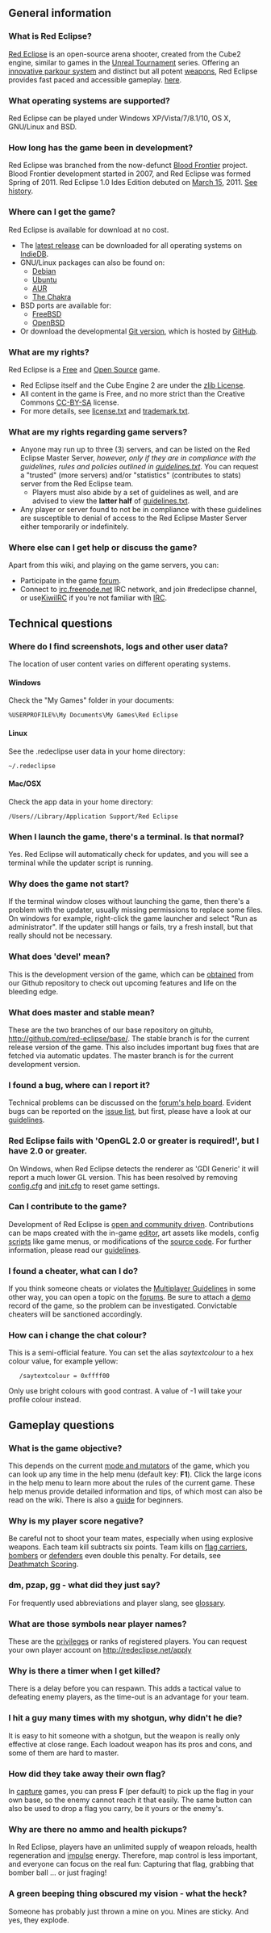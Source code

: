 == General information ==

=== What is Red Eclipse? ===
[http://www.redeclipse.net/ Red Eclipse] is an open-source arena shooter, created from the Cube2 engine, similar to games in the [http://en.wikipedia.org/wiki/Unreal_Tournament Unreal Tournament] series. Offering an [[Guide#Basic_Parkour|innovative parkour system]] and distinct but all potent [[weapons]], Red Eclipse provides fast paced and accessible gameplay. [[What is Red Eclipse#About|here]].

=== What operating systems are supported? ===
Red Eclipse can be played under Windows XP/Vista/7/8.1/10, OS X, GNU/Linux and BSD.

=== How long has the game been in development? ===
Red Eclipse was branched from the now-defunct [https://sourceforge.net/projects/bloodfrontier/ Blood Frontier] project. Blood Frontier development started in 2007, and Red Eclipse was formed Spring of 2011. Red Eclipse 1.0 Ides Edition debuted on [http://en.wikipedia.org/wiki/Ides_of_march March 15], 2011. [[What is Red Eclipse#History|See history]].

=== Where can I get the game? ===
Red Eclipse is available for download at no cost.
* The [http://www.redeclipse.net/download latest release] can be downloaded for all operating systems on [http://www.indiedb.com/ IndieDB].
* GNU/Linux packages can also be found on:
** [[How to install#Debian|Debian]]
** [[How to install#Ubuntu|Ubuntu]]
** [https://aur.archlinux.org/packages/redeclipse AUR]
** [http://www.redeclipse.net/chakra The Chakra] <!-- link doesn't lead anywhere -->
* BSD ports are available for:
** [https://www.freshports.org/games/redeclipse/ FreeBSD]
** [ftp://ftp.openbsd.com/ports/games/redeclipse/ OpenBSD]
* Or download the developmental [http://www.redeclipse.net/devel Git version], which is hosted by [https://github.com/red-eclipse/base GitHub].

=== What are my rights? ===
Red Eclipse is a [http://www.gnu.org/philosophy/free-sw.html Free] and [http://www.opensource.org/ Open Source] game. 
* Red Eclipse itself and the Cube Engine 2 are under the [http://en.wikipedia.org/wiki/Zlib_License zlib License].
* All content in the game is Free, and no more strict than the Creative Commons [http://creativecommons.org/licenses/by-sa/3.0/ CC-BY-SA] license.
* For more details, see [https://raw.githubusercontent.com/red-eclipse/base/master/doc/license.txt license.txt] and [https://raw.githubusercontent.com/red-eclipse/base/master/doc/trademark.txt trademark.txt].

=== What are my rights regarding game servers? === 
* Anyone may run up to three (3) servers, and can be listed on the Red Eclipse Master Server, ''however, only if they are in compliance with the guidelines, rules and policies outlined in [https://raw.githubusercontent.com/red-eclipse/base/master/doc/guidelines.txt guidelines.txt]''. You can request a "trusted" (more servers) and/or "statistics" (contributes to stats) server from the Red Eclipse team.
** Players must also abide by a set of guidelines as well, and are advised to view the '''latter half''' of [https://raw.githubusercontent.com/red-eclipse/base/master/doc/guidelines.txt guidelines.txt].
* Any player or server found to not be in compliance with these guidelines are susceptible to denial of access to the Red Eclipse Master Server either temporarily or indefinitely.

=== Where else can I get help or discuss the game? ===
Apart from this wiki, and playing on the game servers, you can:
* Participate in the game [http://redeclipse.net/forum forum].
* Connect to [irc://irc.freenode.net irc.freenode.net] IRC network, and join #redeclipse channel, or use[https://kiwiirc.com/client/chat.freenode.net/?nick=guest%7C?#redeclipse KiwiIRC] if you're not familiar with [[IRC]].


== Technical questions ==

=== Where do I find screenshots, logs and other user data? ===
The location of user content varies on different operating systems.
==== Windows ====
Check the "My Games" folder in your documents:
 %USERPROFILE%\My Documents\My Games\Red Eclipse
==== Linux ====
See the .redeclipse user data in your home directory:
 ~/.redeclipse
==== Mac/OSX ====
Check the app data in your home directory:
 /Users/<username>/Library/Application Support/Red Eclipse

=== When I launch the game, there's a terminal. Is that normal? ===
Yes. Red Eclipse will automatically check for updates, and you will see a terminal while the updater script is running.

=== Why does the game not start? ===
If the terminal window closes without launching the game, then there's a problem with the updater, usually missing permissions to replace some files. On windows for example, right-click the game launcher and select "Run as administrator". If the updater still hangs or fails, try a fresh install, but that really should not be necessary.

=== What does 'devel' mean? ===
This is the development version of the game, which can be [[obtain development version|obtained]] from our Github repository to check out upcoming features and life on the bleeding edge.

=== What does master and stable mean? ===
These are the two branches of our base repository on gituhb, http://github.com/red-eclipse/base/. The stable branch is for the current release version of the game. This also includes important bug fixes that are fetched via automatic updates. The master branch is for the current development version.

=== I found a bug, where can I report it? ===
Technical problems can be discussed on the [http://redeclipse.net/forum/viewforum.php?f=7 forum's help board]. Evident bugs can be reported on the [https://github.com/red-eclipse/base/issues issue list], but first, please have a look at our [[How_to_contribute#Issue_Reporting_Guidelines|guidelines]].

=== Red Eclipse fails with 'OpenGL 2.0 or greater is required!', but I have 2.0 or greater. ===
On Windows, when Red Eclipse detects the renderer as 'GDI Generic' it will report a much lower GL version. This has been resolved by removing [[Game_Settings#config.cfg|config.cfg]] and [[Game_Settings#init.cfg|init.cfg]] to reset game settings.

=== Can I contribute to the game? ===
Development of Red Eclipse is [http://redeclipse.net/forum/viewtopic.php?f=4&t=597 open and community driven]. Contributions can be maps created with the in-game [[editing|editor]], art assets like models, config [[cubescript|scripts]] like game menus, or modifications of the [https://github.com/red-eclipse/base/tree/master/src source code]. For further information, please read our [[How_to_contribute|guidelines]].

=== I found a cheater, what can I do? ===
If you think someone cheats or violates the [[Multiplayer Guidelines]] in some other way, you can open a topic on the [http://redeclipse.net/forum forums]. Be sure to attach a [[demo]] record of the game, so the problem can be investigated. Convictable cheaters will be sanctioned accordingly.

===How can i change the chat colour?===
This is a semi-official feature. You can set the alias ''saytextcolour'' to a hex colour value, for example yellow:
    /saytextcolour = 0xffff00
Only use bright colours with good contrast. A value of -1 will take your profile colour instead.

== Gameplay questions ==

=== What is the game objective? ===
This depends on the current [[GameModes and Mutators|mode and mutators]] of the game, which you can look up any time in the help menu (default key: '''F1'''). Click the large icons in the help menu to learn more about the rules of the current game. These help menus provide detailed information and tips, of which most can also be read on the wiki. There is also a [[guide]] for beginners.

=== Why is my player score negative? ===
Be careful not to shoot your team mates, especially when using explosive weapons. Each team kill subtracts six points. Team kills on [[capture|flag carriers]], [[bomber-ball|bombers]] or [[defend-and-control|defenders]] even double this penalty. For details, see [[Deathmatch Scoring]].

=== dm, pzap, gg - what did they just say? ===
For frequently used abbreviations and player slang, see [[glossary]].

=== What are those symbols near player names? ===
These are the [[privileges]] or ranks of registered players. You can request your own player account on http://redeclipse.net/apply

=== Why is there a timer when I get killed? ===
There is a delay before you can respawn. This adds a tactical value to defeating enemy players, as the time-out is an advantage for your team.

=== I hit a guy many times with my shotgun, why didn't he die? ===
It is easy to hit someone with a shotgun, but the weapon is really only effective at close range. Each loadout weapon has its pros and cons, and some of them are hard to master.

=== How did they take away their own flag? ===
In [[capture]] games, you can press '''F''' (per default) to pick up the flag in your own base, so the enemy cannot reach it that easily. The same button can also be used to drop a flag you carry, be it yours or the enemy's.

=== Why are there no ammo and health pickups? ===
In Red Eclipse, players have an unlimited supply of weapon reloads, health regeneration and [[Impulse_moves_summary|impulse]] energy. Therefore, map control is less important, and everyone can focus on the real fun: Capturing that flag, grabbing that bomber ball ... or just fraging!

=== A green beeping thing obscured my vision - what the heck? ===
Someone has probably just thrown a mine on you. Mines are sticky. And yes, they explode.